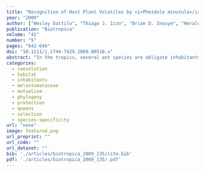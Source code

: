 ```yaml
---
title: "Recognition of Host Plant Volatiles by <i>Pheidole minutula</i> Mayr (Myrmicinae), an Amazonian Ant-Plant Specialist"
year: "2009"
author: ["Wesley Dattilo", "Thiago J. Izzo", "Brian D. Inouye", "Heraldo L. Vasconcelos", "Emilio M. Bruna"]
publication: "Biotropica"
volume: "41"
number: "5"
pages: "642-646"
doi: "10.1111/j.1744-7429.2009.00518.x"
abstract: "In the tropics, several ant species are obligate inhabitants of leaf pouches and other specialized structures in plants known as myrmecophytes. However, the cues used by ant queens to locate suitable host-plants following dispersal remain poorly understood. Here we tested the hypothesis that Pheidole minutula queens use volatiles to distinguish their host Maieta guianensis (Melastomataceae) from other sympatric myrmecophytes. To do so, we used a Y-tube olfactometer to quantify the preference for volatiles of different plant species. Our results indicate that P. minutula queens discriminate the chemical volatiles produced by its host-plant from those of other sympatric ant-plant species. However, queens failed to distinguish the volatiles of Maieta from those of the ant-plant Tococa bullifera (Melastomataceae), with which P. minutula is not mutualistically associated. Nevertheless, a strong preference for Maieta over Tococa was observed during a subsequent bioassay, where the ants had physical contact with a domatium of each plant species. These results suggest that additional, short distance mechanisms are also necessary for host discrimination. Overall, our findings suggest that the high degree of compartmentalization observed in symbiotic ant-plant relationships is achieved, at least in part, by the relatively high degree of specificity in host selection displayed by foundress queens."
categories: 
  - coevolution
  - habitat
  - inhabitants
  - melastomataceae
  - mutualism
  - phylogeny
  - protection
  - queens
  - selection
  - species-specificity
url: "none"
image: featured.png
url_preprint: ""
url_code: ""
url_dataset: ""
bib: './articles/biotropica_2009_135/cite.bib'
pdf: './articles/biotropica_2009_135/.pdf'
---
```

